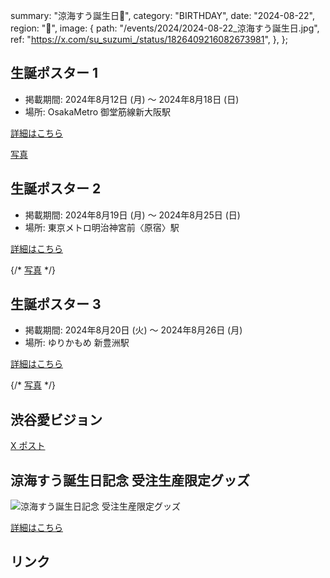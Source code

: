   summary: "涼海すう誕生日🩵",
  category: "BIRTHDAY",
  date: "2024-08-22",
  region: "🎂",
  image: {
    path: "/events/2024/2024-08-22_涼海すう誕生日.jpg",
    ref: "https://x.com/su_suzumi_/status/1826409216082673981",
  },
};

## 生誕ポスター 1

* 掲載期間: 2024年8月12日 (月) ～ 2024年8月18日 (日)
* 場所: OsakaMetro 御堂筋線新大阪駅

[詳細はこちら](https://x.com/su822takaneko/status/1822830370485862581)

[写真](https://x.com/su822takaneko/status/1824274840255447411)

## 生誕ポスター 2

* 掲載期間: 2024年8月19日 (月) ～ 2024年8月25日 (日)
* 場所: 東京メトロ明治神宮前〈原宿〉駅

[詳細はこちら](https://x.com/su822takaneko/status/1825367086119391474)

{/* [写真](https://x.com/su822takaneko/status/1824274840255447411) */}

## 生誕ポスター 3

* 掲載期間: 2024年8月20日 (火) ～ 2024年8月26日 (月)
* 場所: ゆりかもめ 新豊洲駅

[詳細はこちら](https://x.com/takanekocn/status/1825738006898290922)

{/* [写真](https://x.com/su822takaneko/status/1824274840255447411) */}

## 渋谷愛ビジョン

[X ポスト](https://x.com/su822takaneko/status/1826287538077945908)

## 涼海すう誕生日記念 受注生産限定グッズ

<img src="/events/2024/2024-08-22_涼海すう誕生日_誕生日記念グッズ.jpg" alt="涼海すう誕生日記念 受注生産限定グッズ" />

[詳細はこちら](2024-08-22_涼海すう誕生日_誕生日記念グッズ.jpg)

## リンク

